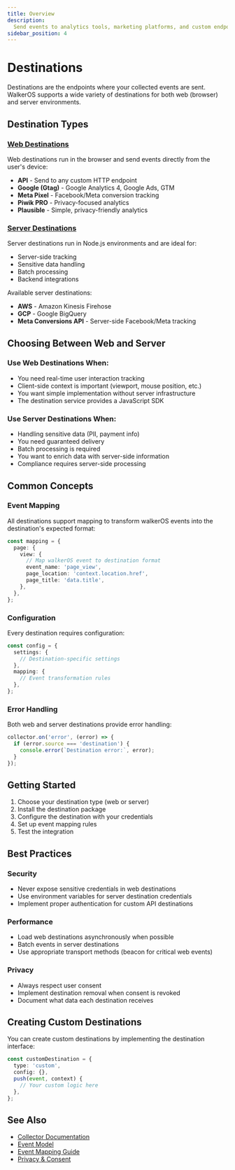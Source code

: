 ```yaml
---
title: Overview
description:
  Send events to analytics tools, marketing platforms, and custom endpoints
sidebar_position: 4
---
```


# Destinations

Destinations are the endpoints where your collected events are sent. WalkerOS
supports a wide variety of destinations for both web (browser) and server
environments.

## Destination Types

### [Web Destinations](./web)

Web destinations run in the browser and send events directly from the user's
device:

- **API** - Send to any custom HTTP endpoint
- **Google (Gtag)** - Google Analytics 4, Google Ads, GTM
- **Meta Pixel** - Facebook/Meta conversion tracking
- **Piwik PRO** - Privacy-focused analytics
- **Plausible** - Simple, privacy-friendly analytics

### [Server Destinations](./server)

Server destinations run in Node.js environments and are ideal for:

- Server-side tracking
- Sensitive data handling
- Batch processing
- Backend integrations

Available server destinations:

- **AWS** - Amazon Kinesis Firehose
- **GCP** - Google BigQuery
- **Meta Conversions API** - Server-side Facebook/Meta tracking

## Choosing Between Web and Server

### Use Web Destinations When:

- You need real-time user interaction tracking
- Client-side context is important (viewport, mouse position, etc.)
- You want simple implementation without server infrastructure
- The destination service provides a JavaScript SDK

### Use Server Destinations When:

- Handling sensitive data (PII, payment info)
- You need guaranteed delivery
- Batch processing is required
- You want to enrich data with server-side information
- Compliance requires server-side processing

## Common Concepts

### Event Mapping

All destinations support mapping to transform walkerOS events into the
destination's expected format:

```typescript
const mapping = {
  page: {
    view: {
      // Map walkerOS event to destination format
      event_name: 'page_view',
      page_location: 'context.location.href',
      page_title: 'data.title',
    },
  },
};
```

### Configuration

Every destination requires configuration:

```typescript
const config = {
  settings: {
    // Destination-specific settings
  },
  mapping: {
    // Event transformation rules
  },
};
```

### Error Handling

Both web and server destinations provide error handling:

```typescript
collector.on('error', (error) => {
  if (error.source === 'destination') {
    console.error(`Destination error:`, error);
  }
});
```

## Getting Started

1. Choose your destination type (web or server)
2. Install the destination package
3. Configure the destination with your credentials
4. Set up event mapping rules
5. Test the integration

## Best Practices

### Security

- Never expose sensitive credentials in web destinations
- Use environment variables for server destination credentials
- Implement proper authentication for custom API destinations

### Performance

- Load web destinations asynchronously when possible
- Batch events in server destinations
- Use appropriate transport methods (beacon for critical web events)

### Privacy

- Always respect user consent
- Implement destination removal when consent is revoked
- Document what data each destination receives

## Creating Custom Destinations

You can create custom destinations by implementing the destination interface:

```typescript
const customDestination = {
  type: 'custom',
  config: {},
  push(event, context) {
    // Your custom logic here
  },
};
```

## See Also

- [Collector Documentation](/docs/collector)
- [Event Model](/docs/getting-started/event-model)
- [Event Mapping Guide](/docs/guides/event-mapping)
- [Privacy & Consent](/docs/guides/consent)
